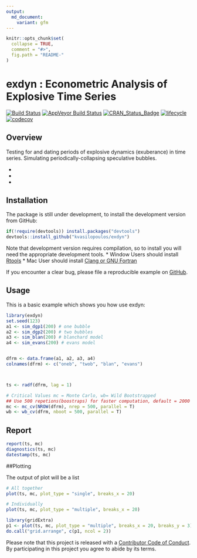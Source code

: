 ```yaml
---
output:
  md_document:
    variant: gfm
---
```


<!-- README.md is generated from README.Rmd. Please edit that file -->

```r
knitr::opts_chunk$set(
  collapse = TRUE,
  comment = "#>",
  fig.path = "README-"
)
```



# exdyn : Econometric Analysis of Explosive Time Series

[![Build Status](https://travis-ci.org/kvasilopoulos/exdyn.svg?branch=master)](https://travis-ci.org/kvasilopoulos/exdyn)
[![AppVeyor Build Status](https://ci.appveyor.com/api/projects/status/github/kvasilopoulos/exdyn?branch=master&svg=true)](https://ci.appveyor.com/project/kvasilopoulos/exdyn)
[![CRAN_Status_Badge](http://www.r-pkg.org/badges/version/exdyn)](https://cran.r-project.org/package=exdyn)
[![lifecycle](https://img.shields.io/badge/lifecycle-experimental-orange.svg)](https://www.tidyverse.org/lifecycle/#experimental)
[![codecov](https://codecov.io/gh/kvasilopoulos/exdyn/branch/master/graph/badge.svg)](https://codecov.io/gh/kvasilopoulos/exdyn)



## Overview

Testing for and dating periods of explosive dynamics (exuberance) in time series. Simulating periodically-collapsing speculative bubbles.

*
*
*

## Installation

The package is still under development, to install the development version from GitHub:

```r
if(!require(devtools)) install.packages("devtools")
devtools::install_github("kvasilopoulos/exdyn")
```
Note that development version requires compilation, so to install you will need the appropriate development tools.
* Window Users should install [Rtools](https://cran.r-project.org/bin/windows/Rtools/)
* Mac User should install [Clang or GNU Fortran](https://cran.r-project.org/bin/macosx/tools/)

If you encounter a clear bug, please file a reproducible example on [GitHub](https://github.com/kvasilopoulos/exdyn/issues).

## Usage

This is a basic example which shows you how use exdyn:

```r
library(exdyn)
set.seed(123)
a1 <- sim_dgp1(200) # one bubble
a2 <- sim_dgp2(200) # two bubbles
a3 <- sim_blan(200) # blanchard model
a4 <- sim_evans(200) # evans model


dfrm <- data.frame(a1, a2, a3, a4)
colnames(dfrm) <- c("oneb", "twob", "blan", "evans")



ts <- radf(dfrm, lag = 1)

# Critical Values mc = Monte Carlo, wb= Wild Bootstrapped
## Use 500 repetions(boostraps) for faster computation, default = 2000
mc <- mc_cv(NROW(dfrm), nrep = 500, parallel = T)
wb <- wb_cv(dfrm, nboot = 500, parallel = T)

```


## Report

```r
report(ts, mc)
diagnostics(ts, mc)
datestamp(ts, mc)

```

##Plotting

The output of plot will be a list

```r

# All together
plot(ts, mc, plot_type = "single", breaks_x = 20)

# Individually
plot(ts, mc, plot_type = "multiple", breaks_x = 20)

library(gridExtra)
p1 <- plot(ts, mc, plot_type = "multiple", breaks_x = 20, breaks_y = 3)
do.call("grid.arrange", c(p1, ncol = 2))
```


Please note that this project is released with a [Contributor Code of Conduct](https://github.com/kvasilopoulos/exdyn/blob/master/CONDUCT.md). By participating in this project you agree to abide by its terms.
